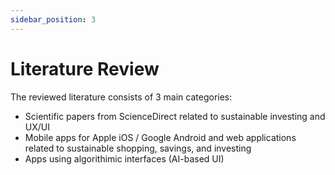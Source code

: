 ```yaml
---
sidebar_position: 3
---
```


# Literature Review

The reviewed literature consists of 3 main categories:
- Scientific papers from ScienceDirect related to sustainable investing and UX/UI
- Mobile apps for Apple iOS / Google Android and web applications related to sustainable shopping, savings, and investing
- Apps using algorithimic interfaces (AI-based UI)